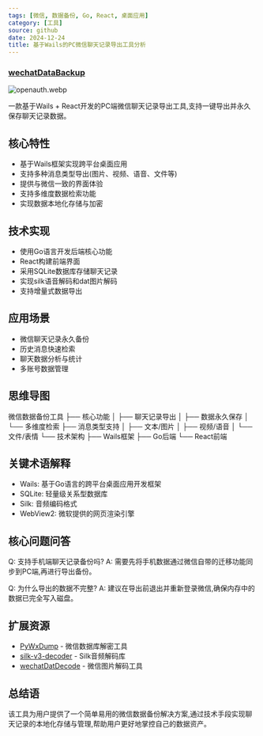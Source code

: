 ```yaml
---
tags: [微信, 数据备份, Go, React, 桌面应用]
category: [工具]
source: github
date: 2024-12-24
title: 基于Wails的PC微信聊天记录导出工具分析
---
```


### [wechatDataBackup](https://github.com/git-jiadong/wechatDataBackup)

![openauth.webp](https://img.mengpeng.tech/i/2024/12/24/676a3b8c633a8.webp)

一款基于Wails + React开发的PC端微信聊天记录导出工具,支持一键导出并永久保存聊天记录数据。

## 核心特性
- 基于Wails框架实现跨平台桌面应用
- 支持多种消息类型导出(图片、视频、语音、文件等)
- 提供与微信一致的界面体验
- 支持多维度数据检索功能
- 实现数据本地化存储与加密

## 技术实现
- 使用Go语言开发后端核心功能
- React构建前端界面
- 采用SQLite数据库存储聊天记录
- 实现silk语音解码和dat图片解码
- 支持增量式数据导出

## 应用场景
- 微信聊天记录永久备份
- 历史消息快速检索
- 聊天数据分析与统计
- 多账号数据管理

## 思维导图
微信数据备份工具
├── 核心功能
│   ├── 聊天记录导出
│   ├── 数据永久保存
│   └── 多维度检索
├── 消息类型支持
│   ├── 文本/图片
│   ├── 视频/语音
│   └── 文件/表情
└── 技术架构
    ├── Wails框架
    ├── Go后端
    └── React前端

## 关键术语解释
- Wails: 基于Go语言的跨平台桌面应用开发框架
- SQLite: 轻量级关系型数据库
- Silk: 音频编码格式
- WebView2: 微软提供的网页渲染引擎

## 核心问题问答
Q: 支持手机端聊天记录备份吗?
A: 需要先将手机数据通过微信自带的迁移功能同步到PC端,再进行导出备份。

Q: 为什么导出的数据不完整?
A: 建议在导出前退出并重新登录微信,确保内存中的数据已完全写入磁盘。

## 扩展资源
- [PyWxDump](https://github.com/xaoyaoo/PyWxDump) - 微信数据库解密工具
- [silk-v3-decoder](https://github.com/kn007/silk-v3-decoder) - Silk音频解码库
- [wechatDatDecode](https://github.com/ChisBread/wechatDatDecode) - 微信图片解码工具

## 总结语
该工具为用户提供了一个简单易用的微信数据备份解决方案,通过技术手段实现聊天记录的本地化存储与管理,帮助用户更好地掌控自己的数据资产。 